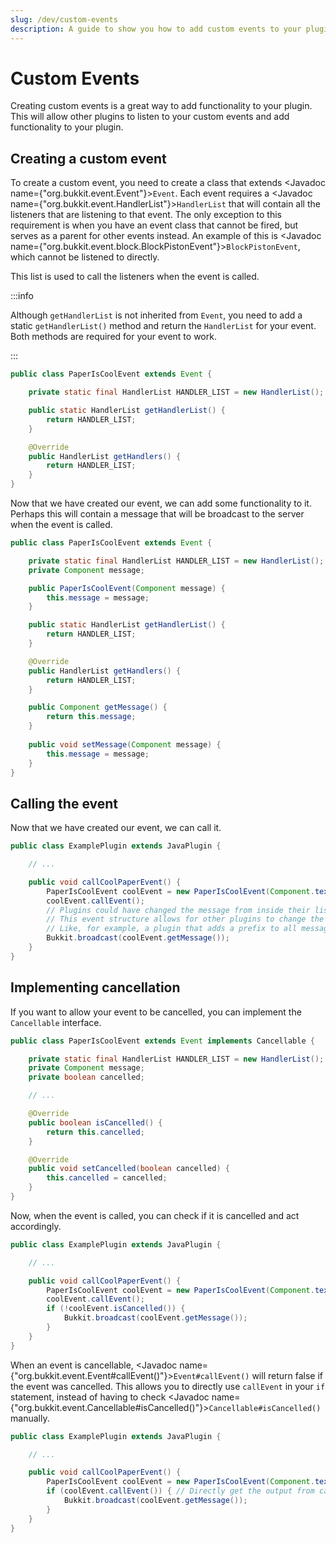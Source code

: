 ---
slug: /dev/custom-events
description: A guide to show you how to add custom events to your plugin.
---

# Custom Events

Creating custom events is a great way to add functionality to your plugin. 
This will allow other plugins to listen to your custom events and add functionality to your plugin.

## Creating a custom event

To create a custom event, you need to create a class that extends <Javadoc name={"org.bukkit.event.Event"}>`Event`</Javadoc>.
Each event requires a <Javadoc name={"org.bukkit.event.HandlerList"}>`HandlerList`</Javadoc> that will contain all the listeners that are listening to that event.
The only exception to this requirement is when you have an event class that cannot be fired, but serves as a parent for other events instead.
An example of this is <Javadoc name={"org.bukkit.event.block.BlockPistonEvent"}>`BlockPistonEvent`</Javadoc>, which cannot be listened to directly.

This list is used to call the listeners when the event is called.

:::info

Although `getHandlerList` is not inherited from `Event`, you need to add a static `getHandlerList()` method and return the `HandlerList` for your event.
Both methods are required for your event to work.

:::

```java title="PaperIsCoolEvent.java"
public class PaperIsCoolEvent extends Event {

    private static final HandlerList HANDLER_LIST = new HandlerList();

    public static HandlerList getHandlerList() {
        return HANDLER_LIST;
    }

    @Override
    public HandlerList getHandlers() {
        return HANDLER_LIST;
    }
}
```

Now that we have created our event, we can add some functionality to it. 
Perhaps this will contain a message that will be broadcast to the server when the event is called.

```java title="PaperIsCoolEvent.java"
public class PaperIsCoolEvent extends Event {

    private static final HandlerList HANDLER_LIST = new HandlerList();
    private Component message;

    public PaperIsCoolEvent(Component message) {
        this.message = message;
    }

    public static HandlerList getHandlerList() {
        return HANDLER_LIST;
    }

    @Override
    public HandlerList getHandlers() {
        return HANDLER_LIST;
    }

    public Component getMessage() {
        return this.message;
    }
    
    public void setMessage(Component message) {
        this.message = message;
    }
}
```

## Calling the event

Now that we have created our event, we can call it.

```java title="ExamplePlugin.java"
public class ExamplePlugin extends JavaPlugin {

    // ...

    public void callCoolPaperEvent() {
        PaperIsCoolEvent coolEvent = new PaperIsCoolEvent(Component.text("Paper is cool!"));
        coolEvent.callEvent();
        // Plugins could have changed the message from inside their listeners here. So we need to get the message again.
        // This event structure allows for other plugins to change the message to their taste. 
        // Like, for example, a plugin that adds a prefix to all messages.
        Bukkit.broadcast(coolEvent.getMessage());
    }
}
```

## Implementing cancellation

If you want to allow your event to be cancelled, you can implement the `Cancellable` interface.

```java title="PaperIsCoolEvent.java"
public class PaperIsCoolEvent extends Event implements Cancellable {

    private static final HandlerList HANDLER_LIST = new HandlerList();
    private Component message;
    private boolean cancelled;

    // ...

    @Override
    public boolean isCancelled() {
        return this.cancelled;
    }

    @Override
    public void setCancelled(boolean cancelled) {
        this.cancelled = cancelled;
    }
}
```

Now, when the event is called, you can check if it is cancelled and act accordingly.

```java title="ExamplePlugin.java"
public class ExamplePlugin extends JavaPlugin {

    // ...

    public void callCoolPaperEvent() {
        PaperIsCoolEvent coolEvent = new PaperIsCoolEvent(Component.text("Paper is cool!"));
        coolEvent.callEvent();
        if (!coolEvent.isCancelled()) {
            Bukkit.broadcast(coolEvent.getMessage());
        }
    }
}
```

When an event is cancellable, <Javadoc name={"org.bukkit.event.Event#callEvent()"}>`Event#callEvent()`</Javadoc>
will return false if the event was cancelled. This allows you to directly use `callEvent` in your `if` statement,
instead of having to check <Javadoc name={"org.bukkit.event.Cancellable#isCancelled()"}>`Cancellable#isCancelled()`</Javadoc> manually.

```java title="ExamplePlugin.java"
public class ExamplePlugin extends JavaPlugin {

    // ...

    public void callCoolPaperEvent() {
        PaperIsCoolEvent coolEvent = new PaperIsCoolEvent(Component.text("Paper is cool!"));
        if (coolEvent.callEvent()) { // Directly get the output from callEvent
            Bukkit.broadcast(coolEvent.getMessage());
        }
    }
}
```

